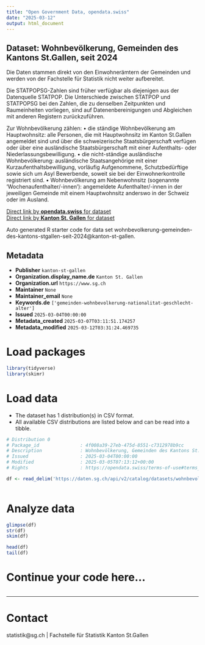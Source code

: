 ```yaml
---
title: "Open Government Data, opendata.swiss"
date: "2025-03-12"
output: html_document
---
```


## Dataset: Wohnbevölkerung, Gemeinden des Kantons St.Gallen, seit 2024

Die Daten stammen direkt von den Einwohnerämtern der Gemeinden und werden von der Fachstelle für Statistik nicht weiter aufbereitet.

Die STATPOPSG-Zahlen sind früher verfügbar als diejenigen aus der Datenquelle STATPOP. Die Unterschiede zwischen STATPOP und STATPOPSG bei den Zahlen, die zu denselben Zeitpunkten und Raumeinheiten vorliegen, sind auf Datenenbereinigungen und Abgleichen mit anderen Registern zurückzuführen.

Zur Wohnbevölkerung zählen:
• die ständige Wohnbevölkerung am Hauptwohnsitz: alle Personen, die mit Hauptwohnsitz im Kanton St.Gallen angemeldet sind und über die schweizerische Staatsbürgerschaft verfügen oder über eine ausländische Staatsbürgerschaft mit einer Aufenthalts- oder Niederlassungsbewilligung.
• die nicht-ständige ausländische Wohnbevölkerung: ausländische Staatsangehörige mit einer Kurzaufenthaltsbewilligung, vorläufig Aufgenommene, Schutzbedürftige sowie sich um Asyl Bewerbende, soweit sie bei der Einwohnerkontrolle registriert sind.
• Wohnbevölkerung am Nebenwohnsitz (sogenannte 'Wochenaufenthalter/-innen'): angemeldete Aufenthalter/-innen in der jeweiligen Gemeinde mit einem Hauptwohnsitz anderswo in der Schweiz oder im Ausland.

[Direct link by **opendata.swiss** for dataset](https://opendata.swiss/de/dataset/wohnbevolkerung-gemeinden-des-kantons-st-gallen-seit-2024)<br>
[Direct link by **Kanton St. Gallen** for dataset](https://daten.sg.ch/explore/dataset/wohnbevolkerung-gemeinden-des-kantons-stgallen-seit-2024/)

Auto generated R starter code for data set wohnbevolkerung-gemeinden-des-kantons-stgallen-seit-2024@kanton-st-gallen.

## Metadata

- **Publisher** `kanton-st-gallen`
- **Organization.display_name.de** `Kanton St. Gallen`
- **Organization.url** `https://www.sg.ch`
- **Maintainer** `None`
- **Maintainer_email** `None`
- **Keywords.de** `['gemeinden-wohnbevolkerung-nationalitat-geschlecht-alter']`
- **Issued** `2025-03-04T00:00:00`
- **Metadata_created** `2025-03-07T03:11:51.174257`
- **Metadata_modified** `2025-03-12T03:31:24.469735`


# Load packages

```r

library(tidyverse)
library(skimr)

```

# Load data

-   The dataset has 1 distribution(s) in CSV format.
-   All available CSV distributions are listed below and can be read into a tibble.

```r

# Distribution 0
# Package_id               : 4f008a39-27eb-475d-8551-c7312978b9cc
# Description              : Wohnbevölkerung, Gemeinden des Kantons St.Gallen, seit 2024 (csv)
# Issued                   : 2025-03-04T00:00:00
# Modified                 : 2025-03-05T07:13:12+00:00
# Rights                   : https://opendata.swiss/terms-of-use#terms_by

df <- read_delim('https://daten.sg.ch/api/v2/catalog/datasets/wohnbevolkerung-gemeinden-des-kantons-stgallen-seit-2024/exports/csv?use_labels=true')



```

# Analyze data

```r

glimpse(df)
str(df)
skim(df)

head(df)
tail(df)

```

# Continue your code here...

```r

```

------------------------------------------------------------------------

# Contact

statistik@sg.ch | Fachstelle für Statistik Kanton St.Gallen
